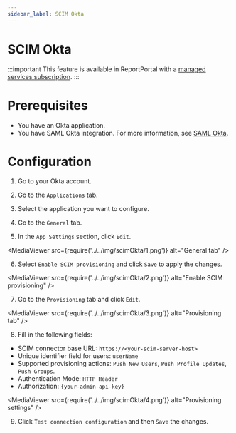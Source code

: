 ```yaml
---
sidebar_label: SCIM Okta
---
```


# SCIM Okta

:::important
This feature is available in ReportPortal with a [managed services subscription](https://reportportal.io/pricing/on-premises).
:::

# Prerequisites

- You have an Okta application.
- You have SAML Okta integration. For more information, see [SAML Okta](/plugins/authorization/SamlProviders/OktaSaml).

# Configuration

1. Go to your Okta account.

2. Go to the `Applications` tab.

3. Select the application you want to configure.

4. Go to the `General` tab.

5. In the `App Settings` section, click `Edit`.

 <MediaViewer src={require('../../img/scimOkta/1.png')} alt="General tab" />

6. Select `Enable SCIM provisioning` and click `Save` to apply the changes.

<MediaViewer src={require('../../img/scimOkta/2.png')} alt="Enable SCIM provisioning" />

7. Go to the `Provisioning` tab and click `Edit`.

<MediaViewer src={require('../../img/scimOkta/3.png')} alt="Provisioning tab" />

8. Fill in the following fields:
- SCIM connector base URL: `https://<your-scim-server-host>`
- Unique identifier field for users: `userName`
- Supported provisioning actions: `Push New Users`, `Push Profile Updates`, `Push Groups`.
- Authentication Mode: `HTTP Header`
- Authorization: `{your-admin-api-key}`

<MediaViewer src={require('../../img/scimOkta/4.png')} alt="Provisioning settings" />

9. Click `Test connection configuration` and then `Save` the changes.
